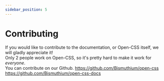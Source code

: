 ```yaml
---
sidebar_position: 5
---
```


# Contributing
If you would like to contribute to the documentation, or Open-CSS itself, we will gladly appreciate it!<br />
Only 2 people work on Open-CSS, so it's pretty hard to make it work for *everyone*.<br />
You can contribute on our Github. https://github.com/Bismuthium/open-css https://github.com/Bismuthium/open-css-docs